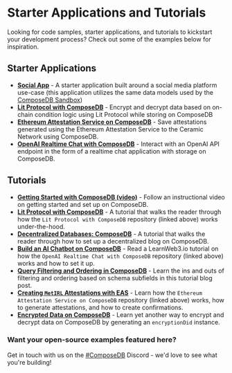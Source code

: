 # Starter Applications and Tutorials
Looking for code samples, starter applications, and tutorials to kickstart your development process? Check out some of the examples below for inspiration. 

## Starter Applications
- [**Social App**](https://github.com/ceramicstudio/ComposeDbExampleApp) - A starter application built around a social media platform use-case (this application utilizes the same data models used by the [ComposeDB Sandbox](../../sandbox))
- [**Lit Protocol with ComposeDB**](https://github.com/ceramicstudio/lit-composedb) - Encrypt and decrypt data based on on-chain condition logic using Lit Protocol while storing on ComposeDB
- [**Ethereum Attestation Service on ComposeDB**](https://github.com/ceramicstudio/ceramic-eas) - Save attestations generated using the Ethereum Attestation Service to the Ceramic Network using ComposeDB.
- [**OpenAI Realtime Chat with ComposeDB**](https://github.com/ceramicstudio/ceramic-ai) - Interact with an OpenAI API endpoint in the form of a realtime chat application with storage on ComposeDB.

## Tutorials
- [**Getting Started with ComposeDB (video)**](https://www.youtube.com/watch?v=r68FXBTCBZ4) - Follow an instructional video on getting started and set up on ComposeDB.
- [**Lit Protocol with ComposeDB**](https://developer.litprotocol.com/v3/integrations/ceramicExample) - A tutorial that walks the reader through how the `Lit Protocol with ComposeDB` repository (linked above) works under-the-hood.
- [**Decentralized Databases: ComposeDB**](https://dev.to/fllstck/decentralized-databases-composedb-49m3) - A tutorial that walks the reader through how to set up a decentralized blog on ComposeDB.
- [**Build an AI Chatbot on ComposeDB**](https://learnweb3.io/lessons/build-an-ai-chatbot-on-compose-db-and-the-ceramic-network) - Read a LearnWeb3.io tutorial on how the `OpenAI Realtime Chat with ComposeDB` repository (linked above) works and how to set it up.
- [**Query Filtering and Ordering in ComposeDB**](https://blog.ceramic.network/tutorial-query-filtering-and-ordering-in-composedb/) - Learn the ins and outs of filtering and ordering based on schema subfields in this tutorial blog post.
- [**Creating `MetIRL` Attestations with EAS**](https://docs.attest.sh/docs/tutorials/ceramic-storage) - Learn how the `Ethereum Attestation Service on ComposeDB` repository (linked above) works, how to generate attestations, and how to create confirmations.
- [**Encrypted Data on ComposeDB**](https://blog.ceramic.network/tutorial-encrypted-data-on-composedb/) - Learn yet another way to encrypt and decrypt data on ComposeDB by generating an `encryptionDid` instance.

### **Want your open-source examples featured here?**
Get in touch with us on the [#ComposeDB](https://discord.gg/6FCS44YDBs) Discord - we'd love to see what you're building!

